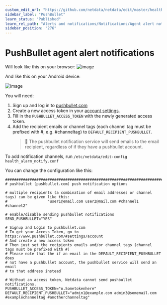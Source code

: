 ```yaml
---
custom_edit_url: "https://github.com/netdata/netdata/edit/master/health/notifications/pushbullet/README.md"
sidebar_label: "PushBullet"
learn_status: "Published"
learn_rel_path: "Alerts and notifications/Notifications/Agent alert notifications"
sidebar_position: "276"
---
```



# PushBullet agent alert notifications

Will look like this on your browser:
![image](https://cloud.githubusercontent.com/assets/4300670/19109636/278b1c0c-8aee-11e6-8a09-7fc94fdbfec8.png)

And like this on your Android device:

![image](https://cloud.githubusercontent.com/assets/4300670/19109635/278a1dde-8aee-11e6-9984-0bc87a13312d.png)

You will need:

1.  Sign up and log in to [pushbullet.com](https://www.pushbullet.com/)
2.  Create a new access token in your [account settings](https://www.pushbullet.com/#settings/account).
3.  Fill in the `PUSHBULLET_ACCESS_TOKEN` with the newly generated access token.
4.  Add the recipient emails or channel tags (each channel tag must be prefixed with #, e.g. #channeltag) to `DEFAULT_RECIPIENT_PUSHBULLET`.
    > 🚨 The pushbullet notification service will send emails to the email recipient, regardless of if they have a pushbullet account.

To add notification channels, run `/etc/netdata/edit-config health_alarm_notify.conf` 

You can change the configuration like this:

```
###############################################################################
# pushbullet (pushbullet.com) push notification options

# multiple recipients (a combination of email addresses or channel tags) can be given like this:
#                  "user1@email.com user2@mail.com #channel1 #channel2"

# enable/disable sending pushbullet notifications
SEND_PUSHBULLET="YES"

# Signup and Login to pushbullet.com
# To get your Access Token, go to https://www.pushbullet.com/#settings/account
# And create a new access token
# Then just set the recipients emails and/or channel tags (channel tags must be prefixed with #)
# Please note that the if an email in the DEFAULT_RECIPIENT_PUSHBULLET does
# not have a pushbullet account, the pushbullet service will send an email
# to that address instead

# Without an access token, Netdata cannot send pushbullet notifications.
PUSHBULLET_ACCESS_TOKEN="o.Sometokenhere"
DEFAULT_RECIPIENT_PUSHBULLET="admin1@example.com admin3@somemail.com #examplechanneltag #anotherchanneltag"
```


